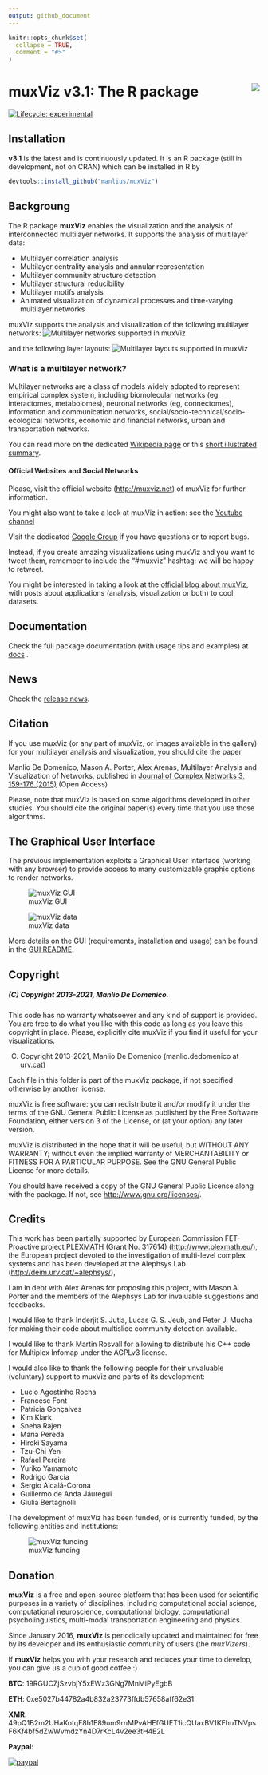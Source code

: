 ```yaml
---
output: github_document
---
```


<!-- README.md is generated from README.Rmd. Please edit that file -->

```r
knitr::opts_chunk$set(
  collapse = TRUE,
  comment = "#>"
)
```

# muxViz v3.1: The R package <img src="man/figures/logo.jpg" align="right" />


<!-- badges: start -->
  [![Lifecycle: experimental](https://img.shields.io/badge/lifecycle-experimental-orange.svg)](https://lifecycle.r-lib.org/articles/stages.html#experimental)
  <!-- badges: end -->


## Installation

**v3.1** is the latest and is continuously updated. It is an R package (still in development, not on CRAN) which can be installed in R by

```r
devtools::install_github("manlius/muxViz")
```

## Backgroung

The R package **muxViz** enables the visualization and the analysis of interconnected multilayer networks. It supports the analysis of multilayer data:

- Multilayer correlation analysis
- Multilayer centrality analysis and annular representation
- Multilayer community structure detection
- Multilayer structural reducibility
- Multilayer motifs analysis
- Animated visualization of dynamical processes and time-varying multilayer networks

muxViz supports the analysis and visualization of the following multilayer networks:
![Multilayer networks supported in muxViz](gui-old/www/img/network_type.png "Supported multilayer networks")

and the following layer layouts:
![Multilayer layouts supported in muxViz](gui-old/www/img/layout_type.png "Supported multilayer layouts")

### What is a multilayer network?

Multilayer networks are a class of models widely adopted to represent empirical complex system, including biomolecular networks (eg, interactomes, metabolomes), neuronal networks (eg, connectomes), information and communication networks, social/socio-technical/socio-ecological networks, economic and financial networks, urban and transportation networks.

You can read more on the dedicated [Wikipedia page](https://en.wikipedia.org/wiki/Multidimensional_network) or this [short illustrated summary](theory/multilayernets.md).

#### Official Websites and Social Networks

Please, visit the official website (<http://muxviz.net>) of muxViz for further information.

You might also want to take a look at muxViz in action: see the [Youtube channel](https://www.youtube.com/channel/UCinHX7m-8_EFFJo2A8huoUA)

Visit the dedicated [Google Group](https://groups.google.com/forum/#!forum/muxviz) if you have questions or to report bugs.

Instead, if you create amazing visualizations using muxViz and you want to tweet them, remember to include the "#muxviz" hashtag: we will be happy to retweet.

You might be interested in taking a look at the [official blog about muxViz](https://muxviz.wordpress.com), with posts about applications (analysis, visualization or both) to cool datasets.

## Documentation

Check the full package documentation (with usage tips and examples) at [docs](https://manlius.github.io/muxViz/) .

## News

Check the [release news](./NEWS.md).

## Citation

If you use muxViz (or any part of muxViz, or images available in the gallery) for your multilayer analysis and visualization, you should cite the paper

Manlio De Domenico, Mason A. Porter, Alex Arenas, Multilayer Analysis and Visualization of Networks, published in [Journal of Complex Networks 3, 159-176 (2015)](http://comnet.oxfordjournals.org/content/3/2/159) (Open Access)

Please, note that muxViz is based on some algorithms developed in other studies. You should cite the original paper(s) every time that you use those algorithms.

## The Graphical User Interface

The previous implementation exploits a Graphical User Interface (working with any browser) to provide access to many customizable graphic options to render networks.

![muxViz GUI](gui-old/gallery/gui1.png "muxViz GUI")

![muxViz data](gui-old/gallery/guiData.png "muxViz data")

More details on the GUI (requirements, installation and usage) can be found in the [GUI README](gui-old/gui-old/README.md).

## Copyright


##### (C) Copyright 2013-2021, Manlio De Domenico.

This code has no warranty whatsoever and any kind of support is provided.
You are free to do what you like with this code as long as you leave this copyright in place.
Please, explicitly cite muxViz if you find it useful for your visualizations.

(C) Copyright 2013-2021, Manlio De Domenico (manlio.dedomenico at urv.cat)

Each file in this folder is part of the muxViz package, if not specified otherwise by another license.

muxViz is free software: you can redistribute it and/or modify it under the terms of the GNU General Public License as published by the Free Software Foundation, either version 3 of the License, or (at your option) any later version.

muxViz is distributed in the hope that it will be useful, but WITHOUT ANY WARRANTY; without even the implied warranty of MERCHANTABILITY or FITNESS FOR A PARTICULAR PURPOSE. See the GNU General Public License for more details.

You should have received a copy of the GNU General Public License along with the package. If not, see <http://www.gnu.org/licenses/>.


## Credits


This work has been partially supported by European Commission FET-Proactive project PLEXMATH (Grant No. 317614) (<http://www.plexmath.eu/>), the European project devoted to the investigation of multi-level complex systems and has been developed at the Alephsys Lab (<http://deim.urv.cat/~alephsys/>),

I am in debt with Alex Arenas for proposing this project, with Mason A. Porter and the members of the Alephsys Lab for invaluable suggestions and feedbacks.

I would like to thank Inderjit S. Jutla, Lucas G. S. Jeub, and Peter J. Mucha for making their code about multislice community detection available.

I would like to thank Martin Rosvall for allowing to distribute his C++ code for Multiplex Infomap under the AGPLv3 license.

I would also like to thank the following people for their unvaluable (voluntary) support to muxViz and parts of its development:

- Lucio Agostinho Rocha
- Francesc Font
- Patricia Gonçalves
- Kim Klark
- Sneha Rajen
- Maria Pereda
- Hiroki Sayama
- Tzu-Chi Yen
- Rafael Pereira
- Yuriko Yamamoto
- Rodrigo García
- Sergio Alcalá-Corona
- Guillermo de Anda Jáuregui
- Giulia Bertagnolli

The development of muxViz has been funded, or is currently funded, by the following entities and institutions:

![muxViz funding](gui-old/www/img/funding.png "muxViz funding")

## Donation


**muxViz** is a free and open-source platform that has been used for scientific purposes in a variety of disciplines, including computational social science, computational neuroscience, computational biology, computational psycholinguistics, multi-modal transportation engineering and physics.

Since January 2016, **muxViz** is periodically updated and maintained for free by its developer and its enthusiastic community of users (the *muxVizers*).

If **muxViz** helps you with your research and reduces your time to develop, you can give us a cup of good coffee :)

**BTC**: 19RGUCZjSzvbjY5xEWz3GNg7MnMiPyEgbB

**ETH**: 0xe5027b44782a4b832a23773ffdb57658aff62e31

**XMR**: 49pQ1B2m2UHaKotqF8h1E89um9rnMPvAHEfGUET1icQUaxBV1KFhuTNVpsF6Kf4bf5dZwWvmdzYn4D7rKcL4v2ee3tH4E2L

**Paypal**:

[![paypal](https://www.paypalobjects.com/en_US/i/btn/btn_donateCC_LG.gif)](https://www.paypal.com/cgi-bin/webscr?cmd=_donations&business=manlio.dedomenico@gmail.com&item_name=muxViz&item_number=muxViz+development&currency_code=USD)
